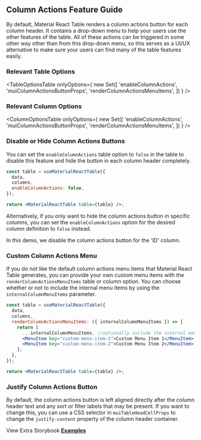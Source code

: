 
<Head>
  <title>{'Column Actions Feature Guide - Material React Table V2 Docs'}</title>
  <meta
    name="description"
    content="How to use, customize, or disable column the action button and menu features of Material React Table"
  />
</Head>

## Column Actions Feature Guide

By default, Material React Table renders a column actions button for each column header. It contains a drop-down menu to help your users use the other features of the table. All of these actions can be triggered in some other way other than from this drop-down menu, so this serves as a UI/UX alternative to make sure your users can find many of the table features easily.

### Relevant Table Options

<TableOptionsTable
  onlyOptions={
    new Set([
      'enableColumnActions',
      'muiColumnActionsButtonProps',
      'renderColumnActionsMenuItems',
    ])
  }
/>

### Relevant Column Options

<ColumnOptionsTable
  onlyOptions={
    new Set([
      'enableColumnActions',
      'muiColumnActionsButtonProps',
      'renderColumnActionsMenuItems',
    ])
  }
/>

### Disable or Hide Column Actions Buttons

You can set the `enableColumnActions` table option to `false` in the table to disable this feature and hide the button in each column header completely.

```jsx
const table = useMaterialReactTable({
  data,
  columns,
  enableColumnActions: false,
});

return <MaterialReactTable table={table} />;
```

Alternatively, if you only want to hide the column actions button in specific columns, you can set the `enableColumnActions` option for the desired column definition to `false` instead.

In this demo, we disable the column actions button for the 'ID' column.

<DisableExample />

### Custom Column Actions Menu

If you do not like the default column actions menu items that Material React Table generates, you can provide your own custom menu items with the `renderColumnActionsMenuItems` table or column option. You can choose whether or not to include the internal menu items by using the `internalColumnMenuItems` parameter.

```jsx
const table = useMaterialReactTable({
  data,
  columns,
  renderColumnActionsMenuItems: ({ internalColumnMenuItems }) => {
    return [
      ...internalColumnMenuItems, //optionally include the internal menu items above or below your custom menu items
      <MenuItem key="custom-menu-item-1">Custom Menu Item 1</MenuItem>,
      <MenuItem key="custom-menu-item-2">Custom Menu Item 2</MenuItem>,
    ];
  },
});

return <MaterialReactTable table={table} />;
```

<CustomColumnActionsExample />

### Justify Column Actions Button

By default, the column actions button is left aligned directly after the column header text and any sort or filter labels that may be present. If you want to change this, you can use a CSS selector in `muiTableHeadCellProps` to change the `justify-content` property of the column header container.

<ColumnActionsSpaceExample />

View Extra Storybook **[Examples](https://www.material-react-table.dev/?path=/story/features-column-action-examples)**
